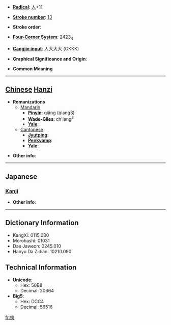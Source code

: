 * '''[[Wiktionary:Chinese radical index| Radical]]''': [[Wiktionary:Chinese radical index 人|人]]+11

* '''[[Wiktionary:Chinese total strokes index|Stroke number]]''': [[Wiktionary:Chinese total strokes index 13|13]]

* '''Stroke order''': 

* '''[[Wiktionary:Chinese four corner index|Four-Corner System]]''': 2423<sub>4</sub>

* '''[[Wiktionary:Chinese Cangjie index|Cangjie input]]''': 人大大大 (OKKK)

* '''Graphical Significance and Origin''': 

* '''Common Meaning'''

----

== [[Chinese]] [[Hanzi]] ==

* '''Romanizations'''
** [[Mandarin]]
*** '''[[Pinyin]]''': qiǎng (qiang3)
*** '''[[Wade-Giles]]''': ch'iang<sup>3</sup>
*** '''[[Yale]]''': 
**[[Cantonese]]
***'''[[Jyutping]]''':
***'''[[Penkyamp]]''': 
***'''[[Yale]]''': 

* '''Other info''': 

----

==Japanese==
===[[Kanji]]===
{{kanji|on readings=[[そう]] (sō), [[しょう]] (shō)
|kun readings=[[わるい]] (warui)
}}

* '''Other info''':  

----

== Dictionary Information ==

* KangXi: 0115.030
* Morohashi: 01031
* Dae Jaweon: 0245.010
* Hanyu Da Zidian: 10210.090

== Technical Information ==

* '''Unicode''':
** Hex: 50B8
** Decimal: 20664
* '''Big5''':
** Hex: DCC4
** Decimal: 56516

[[fr:傸]]